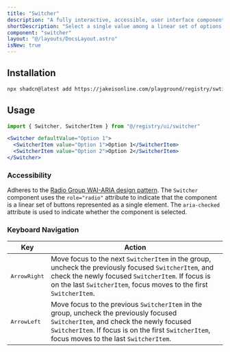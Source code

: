 ```yaml
---
title: "Switcher"
description: "A fully interactive, accessible, user interface component allowing users to select a single value among a linear set of options."
shortDescription: "Select a single value among a linear set of options."
component: "switcher"
layout: "@/layouts/DocsLayout.astro"
isNew: true
---
```



<ExampleComponentWithCode name="switcher" client:load />

## Installation

```bash
npx shadcn@latest add https://jakeisonline.com/playground/registry/swticher.json
```

## Usage

```jsx
import { Switcher, SwitcherItem } from "@/registry/ui/switcher"
```

```jsx
<Switcher defaultValue="Option 1">
  <SwitcherItem value="Option 1">Option 1</SwitcherItem>
  <SwitcherItem value="Option 2">Option 2</SwitcherItem>
</Switcher>
```

### Accessibility

Adheres to the [Radio Group WAI-ARIA design pattern](https://www.w3.org/WAI/ARIA/apg/patterns/radio/). The `Switcher` component uses the `role="radio"` attribute to indicate that the component is a linear set of buttons represented as a single element. The `aria-checked` attribute is used to indicate whether the component is selected.

### Keyboard Navigation

| Key                   | Action                                                                                                                                                                                                                              |
| --------------------- | ----------------------------------------------------------------------------------------------------------------------------------------------------------------------------------------------------------------------------------- |
| <kbd>ArrowRight</kbd> | Move focus to the next `SwitcherItem` in the group, uncheck the previously focused `SwitcherItem`, and check the newly focused `SwitcherItem`. If focus is on the last `SwitcherItem`, focus moves to the first `SwitcherItem`.     |
| <kbd>ArrowLeft</kbd>  | Move focus to the previous `SwitcherItem` in the group, uncheck the previously focused `SwitcherItem`, and check the newly focused `SwitcherItem`. If focus is on the first `SwitcherItem`, focus moves to the last `SwitcherItem`. |
